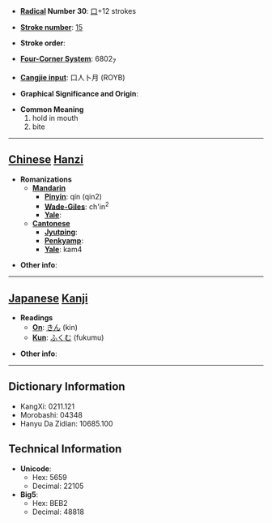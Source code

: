 * '''[[Wiktionary:Chinese radical index| Radical]] Number 30''': [[Wiktionary:Chinese radical index 口|口]]+12 strokes

* '''[[Wiktionary:Chinese total strokes index|Stroke number]]''': [[Wiktionary:Chinese total strokes index 15|15]]

* '''Stroke order''': 

* '''[[Wiktionary:Chinese four corner index|Four-Corner System]]''': 6802<sub>7</sub>

* '''[[Wiktionary:Chinese Cangjie index|Cangjie input]]''': 口人卜月 (ROYB)

* '''Graphical Significance and Origin''': 

* '''Common Meaning'''
*#hold in mouth
*# bite


----

== [[Chinese]] [[Hanzi]] ==

* '''Romanizations'''
** '''[[Mandarin]]'''
*** '''[[Pinyin]]''': qín (qin2)
*** '''[[Wade-Giles]]''': ch'in<sup>2</sup>
*** '''[[Yale]]''': 
** '''[[Cantonese]]'''
*** '''[[Jyutping]]''':
*** '''[[Penkyamp]]''': 
*** '''[[Yale]]''': kam4

* '''Other info''': 

----

== [[Japanese]] [[Kanji]] ==

* '''Readings'''
** '''[[On]]''': [[きん]] (kin)
** '''[[Kun]]''': [[ふくむ]] (fukumu)

* '''Other info''':  

----

== Dictionary Information ==

* KangXi: 0211.121
* Morobashi: 04348
* Hanyu Da Zidian: 10685.100

== Technical Information ==

* '''Unicode''':
** Hex: 5659
** Decimal: 22105
* '''Big5''':
** Hex: BEB2
** Decimal: 48818